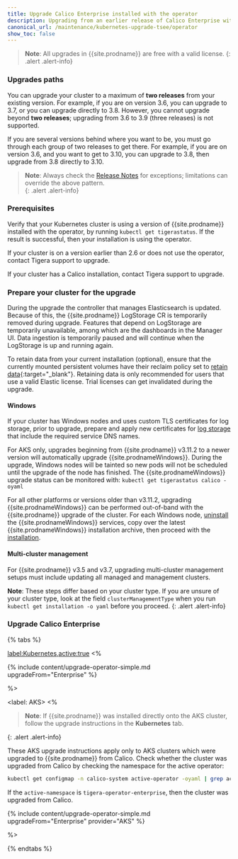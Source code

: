 ```yaml
---
title: Upgrade Calico Enterprise installed with the operator
description: Upgrading from an earlier release of Calico Enterprise with the operator.
canonical_url: /maintenance/kubernetes-upgrade-tsee/operator
show_toc: false
---
```


>**Note**: All upgrades in {{site.prodname}} are free with a valid license.
{: .alert .alert-info}

### Upgrades paths

You can upgrade your cluster to a maximum of **two releases** from your existing version. For example, if you are on version 3.6, you can upgrade to 3.7, or you can upgrade directly to 3.8. However, you cannot upgrade beyond **two releases**; upgrading from 3.6 to 3.9 (three releases) is not supported. 

If you are several versions behind where you want to be, you must go through each group of two releases to get there. For example, if you are on version 3.6, and you want to get to 3.10, you can upgrade to 3.8, then upgrade from 3.8 directly to 3.10. 

>**Note**: Always check the [Release Notes]({{site.baseurl}}/release-notes/) for exceptions; limitations can override the above pattern.  
{: .alert .alert-info}

### Prerequisites

Verify that your Kubernetes cluster is using a version of {{site.prodname}} installed with the operator, by running 
`kubectl get tigerastatus`. If the result is successful, then your installation is using the operator.

If your cluster is on a version earlier than 2.6 or does not use the operator, contact Tigera support to upgrade.

If your cluster has a Calico installation, contact Tigera support to upgrade.

### Prepare your cluster for the upgrade

During the upgrade the controller that manages Elasticsearch is updated. Because of this, the {{site.prodname}} LogStorage 
CR is temporarily removed during upgrade. Features that depend on LogStorage are temporarily unavailable, among which
are the dashboards in the Manager UI. Data ingestion is temporarily paused and will continue when the LogStorage is
up and running again.

To retain data from your current installation (optional), ensure that the currently mounted persistent volumes 
have their reclaim policy set to [retain data](https://kubernetes.io/docs/tasks/administer-cluster/change-pv-reclaim-policy/){:target="_blank"}.
Retaining data is only recommended for users that use a valid Elastic license. Trial licenses can get invalidated during 
the upgrade.

#### Windows

If your cluster has Windows nodes and uses custom TLS certificates for log storage, prior to upgrade, prepare and apply new certificates for [log storage]({{site.baseurl}}/security/comms/log-storage-tls) that include the required service DNS names.

For AKS only, upgrades beginning from {{site.prodname}} v3.11.2 to a newer version will automatically upgrade {{site.prodnameWindows}}. During the upgrade, Windows nodes will be tainted so new pods will not be scheduled until the upgrade of the node has finished. The {{site.prodnameWindows}} upgrade status can be monitored with: `kubectl get tigerastatus calico -oyaml`

For all other platforms or versions older than v3.11.2, upgrading {{site.prodnameWindows}} can be performed out-of-band with the {{site.prodname}} upgrade of the cluster. For each Windows node, [uninstall]({{site.baseurl}}/getting-started/windows-calico/maintain#uninstall-calico-enterprise-for-windows-from-windows-nodes) the {{site.prodnameWindows}} services, copy over the latest {{site.prodnameWindows}} installation archive, then proceed with the [installation]({{site.baseurl}}/getting-started/windows-calico/quickstart#install-calico-enterprise-for-windows).

#### Multi-cluster management

For {{site.prodname}} v3.5 and v3.7, upgrading multi-cluster management setups must include updating all managed and management clusters.

**Note**: These steps differ based on your cluster type. If you are unsure of your cluster type, look at the field `clusterManagementType` when you run `kubectl get installation -o yaml` before you proceed.
{: .alert .alert-info}

### Upgrade Calico Enterprise

{% tabs %}

<label:Kubernetes,active:true>
<%

{% include content/upgrade-operator-simple.md upgradeFrom="Enterprise" %}

%>

<label: AKS>
<%

> **Note**: If {{site.prodname}} was installed directly onto the AKS cluster, follow the upgrade instructions in the **Kubernetes** tab.
>
{: .alert .alert-info}

These AKS upgrade instructions apply only to AKS clusters which were upgraded to
{{site.prodname}} from Calico. Check whether the cluster was upgraded from Calico by
checking the namespace for the active operator:
```bash
kubectl get configmap -n calico-system active-operator -oyaml | grep active-namespace
```
If the `active-namespace` is `tigera-operator-enterprise`, then the cluster was
upgraded from Calico.

{% include content/upgrade-operator-simple.md upgradeFrom="Enterprise" provider="AKS" %}

%>

{% endtabs %}

